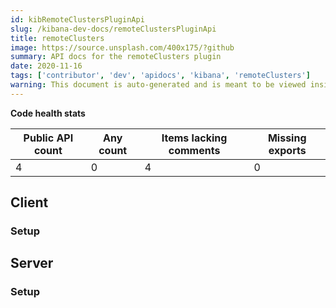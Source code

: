 ```yaml
---
id: kibRemoteClustersPluginApi
slug: /kibana-dev-docs/remoteClustersPluginApi
title: remoteClusters
image: https://source.unsplash.com/400x175/?github
summary: API docs for the remoteClusters plugin
date: 2020-11-16
tags: ['contributor', 'dev', 'apidocs', 'kibana', 'remoteClusters']
warning: This document is auto-generated and is meant to be viewed inside our experimental, new docs system. Reach out in #docs-engineering for more info.
---
```






**Code health stats**

| Public API count  | Any count | Items lacking comments | Missing exports | 
|-------------------|-----------|------------------------|-----------------|
| 4 | 0 | 4 | 0 |

## Client

### Setup
<DocDefinitionList data={[remoteClustersObj.client.setup]}/>

## Server

### Setup
<DocDefinitionList data={[remoteClustersObj.server.setup]}/>

